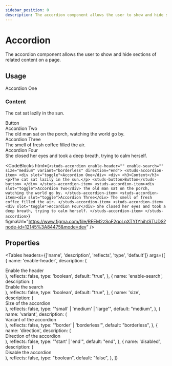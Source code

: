 ```yaml
---
sidebar_position: 0
description: The accordion component allows the user to show and hide sections of related content on a page.
---
```


# Accordion

<HeaderComponent
  htmlTag="studs-accordion"
  jsxTag="StudsAccordion"
  version="Since 2.0"
  status="Unstable"
  urlGithub="display/accordion.ts"
  urlStrbook="studs-display-accordion--docs"
/>

The accordion component allows the user to show and hide sections of related content on a page.

## Usage

<ResizerFeatures>
  <studs-accordion
    enable-header=""
    enable-search=""
    size="medium"
    variant="borderless"
    direction="end"
  >
    <studs-accordion-item>
      <div slot="toggle">Accordion One</div>
      <div>
        <h3>Content</h3>
        <p>The cat sat lazily in the sun.</p>
        <studs-button>Button</studs-button>
      </div>
    </studs-accordion-item>
    <studs-accordion-item>
      <div slot="toggle">Accordion Two</div>
      The old man sat on the porch, watching the world go by.
    </studs-accordion-item>
    <studs-accordion-item>
      <div slot="toggle">Accordion Three</div>
      The smell of fresh coffee filled the air.
    </studs-accordion-item>
    <studs-accordion-item>
      <div slot="toggle">Accordion Four</div>
      She closed her eyes and took a deep breath, trying to calm herself.
    </studs-accordion-item>
  </studs-accordion>
</ResizerFeatures>

<CodeBlocks
  html={`
<studs-accordion enable-header="" enable-search="" size="medium" variant="borderless" direction="end">
  <studs-accordion-item>
    <div slot="toggle">Accordion One</div>
    <div>
      <h3>Content</h3>
      <p>The cat sat lazily in the sun.</p>
      <studs-button>Button</studs-button>
    </div>
  </studs-accordion-item>
  <studs-accordion-item><div slot="toggle">Accordion Two</div>
    The old man sat on the porch, watching the world go by.
  </studs-accordion-item>
  <studs-accordion-item><div slot="toggle">Accordion Three</div>
    The smell of fresh coffee filled the air.
  </studs-accordion-item>
  <studs-accordion-item><div slot="toggle">Accordion Four</div>
    She closed her eyes and took a deep breath, trying to calm herself.
  </studs-accordion-item>
</studs-accordion>
  `}
  figmaUrl="https://www.figma.com/file/REEM2zSoF2qoLpXTYfYhih/STUDS?node-id=12145%3A84475&mode=dev"
/>

## Properties

<Tables
  headers={['name', 'description', 'reflects', 'type', 'default']}
  args={[
    {
      name: 'enable-header',
      description: (
        <div>
          Enable the header
        </div>
      ),
      reflects: false,
      type: 'boolean',
      default: "true",
    },
    {
      name: 'enable-search',
      description: (
        <div>
          Enable the search
        </div>
      ),
      reflects: false,
      type: 'boolean',
      default: "true",
    },
    {
      name: 'size',
      description: (
        <div>
          Size of the accordion
        </div>
      ),
      reflects: false,
      type: "'small' | 'medium' | 'large'",
      default: "medium",
    },
    {
      name: 'variant',
      description: (
        <div>
          Variant of the accordion
        </div>
      ),
      reflects: false,
      type: "'border' | 'borderless'",
      default: "borderless",
    },
    {
      name: 'direction',
      description: (
        <div>
          Direction of the accordion
        </div>
      ),
      reflects: false,
      type: "'start' | 'end'",
      default: "end",
    },
    {
      name: 'disabled',
      description: (
        <div>
          Disable the accordion
        </div>
      ),
      reflects: false,
      type: "boolean",
      default: "false",
    },
  ]}
></Tables>
